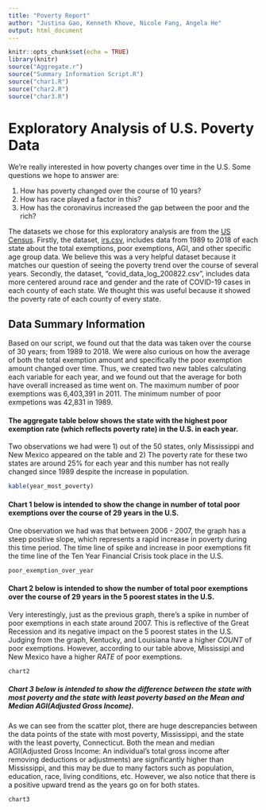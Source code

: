 ```yaml
---
title: "Poverty Report"
author: "Justina Gao, Kenneth Khove, Nicole Fang, Angela He"
output: html_document
---
```


```r
knitr::opts_chunk$set(echo = TRUE)
library(knitr)
source("Aggregate.r")
source("Summary Information Script.R")
source("char1.R")
source("char2.R")
source("char3.R")
```

# Exploratory Analysis of U.S. Poverty Data
We're really interested in how poverty changes over time in the U.S.
Some questions we hope to answer are:

1. How has poverty changed over the course of 10 years?
2. How has race played a factor in this?
3. How has the coronavirus increased the gap between the poor and the rich?

The datasets we chose for this exploratory analysis are from the [US Census](https://www.census.gov/programs-surveys/saipe/guidance/model-input-data/income-tax.html). Firstly, the dataset, [irs.csv](https://www2.census.gov/programs-surveys/saipe/datasets/time-series/model-tables/irs.xls), includes data from 1989 to 2018 of each state about the total exemptions, poor exemptions, AGI, and other specific age group data. We believe this was a very helpful dataset because it matches our question of seeing the poverty trend over the course of several years. Secondly, the dataset, "covid_data_log_200822.csv", includes data more centered around race and gender and the rate of COVID-19 cases in each county of each state. We thought this was useful because it showed the poverty rate of each county of every state.


## Data Summary Information
Based on our script, we found out that the data was taken over the course of 30 years; from 1989 to 2018. We were also curious on how the average of both the total exemption amount and specifically the poor exemption amount changed over time. Thus, we created two new tables calculating each variable for each year, and we found out that the average for both have overall increased as time went on. The maximum number of poor exemptions was 6,403,391 in 2011. The minimum number of poor exmpetions was 42,831 in 1989.


#### The aggregate table below shows the state with the highest poor exemption rate (which reflects poverty rate) in the U.S. in each year. 

Two observations we had were 1) out of the 50 states, only Mississippi and New Mexico appeared on the table and 2) The poverty rate for these two states are around 25% for each year and this number has not really changed since 1989 despite the increase in population.

```r
kable(year_most_poverty)
```

#### Chart 1 below is intended to show the change in number of total poor exemptions over the course of 29 years in the U.S.

One observation we had was that between 2006 - 2007, the graph has a steep positive slope, which represents a rapid increase in poverty during this time period. The time line of spike and increase in poor exemptions fit the time line of the Ten Year Financial Crisis took place in the U.S.
```r
poor_exemption_over_year

```



#### Chart 2 below is intended to show the number of total poor exemptions over the course of 29 years in the 5 poorest states in the U.S. 
Very interestingly, just as the previous graph, there's a spike in number of poor exemptions in each state around 2007. This is reflective of the Great Recession and its negative impact on the 5 poorest states in the U.S. Judging from the graph, Kentucky, and Louisiana have a higher *COUNT* of poor exemptions. However, according to our table above, Mississipi and New Mexico have a higher *RATE* of poor exemptions.

```r
chart2

```


##### Chart 3 below is intended to show the difference between the state with most poverty and the state with least poverty based on the Mean and Median AGI(Adjusted Gross Income).
As we can see from the scatter plot, there are huge descrepancies between the data points of the state with most poverty, Mississippi, and the state with the least poverty, Connecticut. Both the mean and median AGI(Adjusted Gross Income: An individual's total gross income after removing deductions or adjustments) are significantly higher than Mississippi, and this may be due to many factors such as population, education, race, living conditions, etc. However, we also notice that there is a positive upward trend as the years go on for both states.

```r
chart3

```